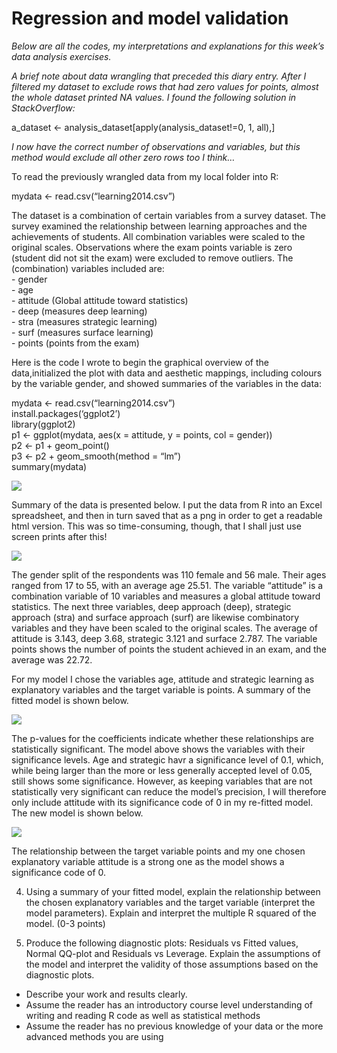 # Regression and model validation

*Below are all the codes, my interpretations and explanations for this week's data analysis exercises.*

*A brief note about data wrangling that preceded this diary entry. After I filtered my dataset to exclude rows that had zero values for points, almost the whole dataset printed NA values. I found the following solution in StackOverflow:* 

a_dataset <- analysis_dataset[apply(analysis_dataset!=0, 1, all),]

*I now have the correct number of observations and variables, but this method would exclude all other zero rows too I think...*

To read the previously wrangled data from my local folder into R:

mydata <- read.csv("learning2014.csv")

The dataset is a combination of certain variables from a survey dataset. The survey examined the relationship between learning approaches and the achievements of students. All combination variables were scaled to the original scales. Observations where the exam points variable is zero (student did not sit the exam) were excluded to remove outliers.
The (combination) variables included are:  
- gender  
- age  
- attitude (Global attitude toward statistics)  
- deep (measures deep learning)  
- stra (measures strategic learning)  
- surf (measures surface learning)  
- points (points from the exam)  

Here is the code I wrote to begin the graphical overview of the data,initialized the plot with data and aesthetic mappings, including colours by the variable gender, and showed summaries of the variables in the data:

mydata <- read.csv("learning2014.csv")  
install.packages('ggplot2')  
library(ggplot2)  
p1 <- ggplot(mydata, aes(x = attitude, y = points, col = gender))  
p2 <- p1 + geom_point()  
p3 <- p2 + geom_smooth(method = "lm")  
summary(mydata)  

![](C:/Users/annuk/OneDrive/Uni of Helsinki/Introduction to Opean Data Science/IODS-project/plot1.png)

Summary of the data is presented below. I put the data from R into an Excel spreadsheet, and then in turn saved that as a png in order to get a readable html version. This was so time-consuming, though, that I shall just use screen prints after this!

![](C:/Users/annuk/OneDrive/Uni of Helsinki/Introduction to Opean Data Science/IODS-project/table1.png)  



The gender split of the respondents was 110 female and 56 male. Their ages ranged from 17 to 55, with an average age 25.51. The variable "attitude" is a combination variable of 10 variables and measures a global attitude toward statistics. The next three variables, deep approach (deep), strategic approach (stra) and surface approach (surf) are likewise combinatory variables and they have been scaled to the original scales. The average of attitude is 3.143, deep 3.68, strategic 3.121 and surface 2.787. The variable points shows the number of points the student achieved in an exam, and the average was 22.72.

For my model I chose the variables age, attitude and strategic learning as explanatory variables and the target variable is points. A summary of the fitted model is shown below.

![](C:/Users/annuk/OneDrive/Uni of Helsinki/Introduction to Opean Data Science/IODS-project/table2.png)

The p-values for the coefficients indicate whether these relationships are statistically significant. The model above shows the variables with their significance levels. Age and strategic havr a significance level of 0.1, which, while being larger than the more or less generally accepted level of 0.05, still shows some significance. However, as keeping variables that are not statistically very significant can reduce the model's precision, I will therefore only include attitude with its significance code of 0 in my re-fitted model. The new model is shown below.

![](C:/Users/annuk/OneDrive/Uni of Helsinki/Introduction to Opean Data Science/IODS-project/table3.png)

The relationship between the target variable points and my one chosen explanatory variable attitude is a strong one as the model shows a significance code of 0. 

4. Using a summary of your fitted model, explain the relationship between the chosen explanatory variables and the target variable (interpret the model parameters). Explain and interpret the multiple R squared of the model. (0-3 points)

5. Produce the following diagnostic plots: Residuals vs Fitted values, Normal QQ-plot and Residuals vs Leverage. Explain the assumptions of the model and interpret the validity of those assumptions based on the diagnostic plots. 


- Describe your work and results clearly. 
- Assume the reader has an introductory course level understanding of writing and reading R code as well as statistical methods
- Assume the reader has no previous knowledge of your data or the more advanced methods you are using  
